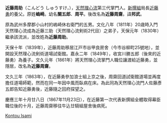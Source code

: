 '''近藤周助'''（こんどう しゅうすけ，{{Bd|1792年||1867年}}），[[天然理心流|天然理心流]]第三代掌門人。[[新撰組|新撰組]]局長[[近藤勇|近藤勇]]的養父。原姓'''嵨崎'''。幼名'''關五郎'''、'''周平'''。後改名為'''近藤周齋'''。諱'''邦武'''。

原為武州多摩郡小山村的嵨崎休右衛門的五男。文化八年（1811年）20歳時入門天然理心流成為近藤三助（天然理心流剣術2代目）之弟子，天保元年（1830年）繼承該流派，並改姓為'''近藤周助'''。

天保十年（1839年），近藤周助移居江戸市谷甲良房舍（今市谷柳町25號地），並開設天然理心流剣術道場試衛館。嘉永二年（1849年），收宮川勝五郎（後來的近藤勇）為養子。文久元年（1861年）將天然理心流掌門人職位讓渡給近藤勇，並隱居，改名為'''近藤周齋'''。

文久三年（1863年），在近藤勇參加浪士組上京之後，周齋回道試衛館道場並再度擔任道場師範，然而在同一年因中風而臥病在床。為此同為天然理心流門人佐藤彥五郎告知近藤勇後，近藤隨之回府探望之。

慶應三年十月廿八日（1867年11月23日），在近藤第一次代表新撰組全體取得幕臣職位後的十月，近藤周齋移往牛込廿騎組屋舍後病死。

[[Category:日本劍客|Kontou Isami]]